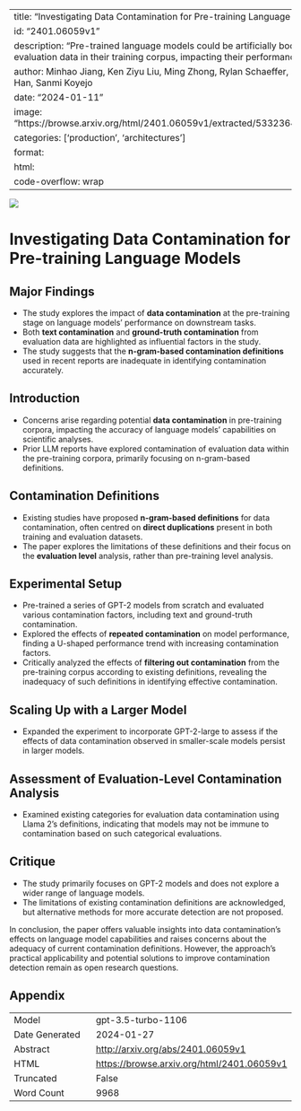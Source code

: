
---
title: "Investigating Data Contamination for Pre-training Language Models"
id: "2401.06059v1"
description: "Pre-trained language models could be artificially boosted by including evaluation data in their training corpus, impacting their performance."
author: Minhao Jiang, Ken Ziyu Liu, Ming Zhong, Rylan Schaeffer, Siru Ouyang, Jiawei Han, Sanmi Koyejo
date: "2024-01-11"
image: "https://browse.arxiv.org/html/2401.06059v1/extracted/5332364/figure/factor.png"
categories: ['production', 'architectures']
format:
  html:
    code-overflow: wrap
---

![](https://browse.arxiv.org/html/2401.06059v1/extracted/5332364/figure/factor.png)

# Investigating Data Contamination for Pre-training Language Models

## Major Findings
- The study explores the impact of **data contamination** at the pre-training stage on language models' performance on downstream tasks.
- Both **text contamination** and **ground-truth contamination** from evaluation data are highlighted as influential factors in the study.
- The study suggests that the **n-gram-based contamination definitions** used in recent reports are inadequate in identifying contamination accurately.

## Introduction
- Concerns arise regarding potential **data contamination** in pre-training corpora, impacting the accuracy of language models' capabilities on scientific analyses.
- Prior LLM reports have explored contamination of evaluation data within the pre-training corpora, primarily focusing on n-gram-based definitions.

## Contamination Definitions
- Existing studies have proposed **n-gram-based definitions** for data contamination, often centred on **direct duplications** present in both training and evaluation datasets.
- The paper explores the limitations of these definitions and their focus on the **evaluation level** analysis, rather than pre-training level analysis.

## Experimental Setup
- Pre-trained a series of GPT-2 models from scratch and evaluated various contamination factors, including text and ground-truth contamination.
- Explored the effects of **repeated contamination** on model performance, finding a U-shaped performance trend with increasing contamination factors.
- Critically analyzed the effects of **filtering out contamination** from the pre-training corpus according to existing definitions, revealing the inadequacy of such definitions in identifying effective contamination.

## Scaling Up with a Larger Model
- Expanded the experiment to incorporate GPT-2-large to assess if the effects of data contamination observed in smaller-scale models persist in larger models.

## Assessment of Evaluation-Level Contamination Analysis
- Examined existing categories for evaluation data contamination using Llama 2's definitions, indicating that models may not be immune to contamination based on such categorical evaluations.

## Critique
- The study primarily focuses on GPT-2 models and does not explore a wider range of language models.
- The limitations of existing contamination definitions are acknowledged, but alternative methods for more accurate detection are not proposed.

In conclusion, the paper offers valuable insights into data contamination's effects on language model capabilities and raises concerns about the adequacy of current contamination definitions. However, the approach's practical applicability and potential solutions to improve contamination detection remain as open research questions.

## Appendix

|          |          |
|----------|----------|
| Model     | gpt-3.5-turbo-1106       |
| Date Generated     | 2024-01-27       |
| Abstract | [http://arxiv.org/abs/2401.06059v1](http://arxiv.org/abs/2401.06059v1)        |
| HTML     | [https://browse.arxiv.org/html/2401.06059v1](https://browse.arxiv.org/html/2401.06059v1)       |
| Truncated       | False       |
| Word Count       | 9968       |